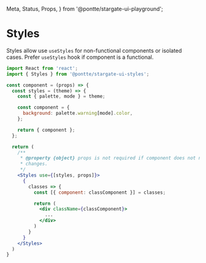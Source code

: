   Meta,
  Status,
  Props,
} from '@pontte/stargate-ui-playground';


<Meta title="Styles/Components/Styles" component={Styles} />

# Styles

<Status type="stable" />

Styles allow use `useStyles` for non-functional components or isolated cases. Prefer `useStyles` hook if component is a functional.

```jsx
import React from 'react';
import { Styles } from '@pontte/stargate-ui-styles';

const component = (props) => {
  const styles = (theme) => {
    const { palette, mode } = theme;

    const component = {
      background: palette.warning[mode].color,
    };

    return { component };
  };

  return (
    /**
     * @property {object} props is not required if component does not need to watch
     * changes.
     */
    <Styles use={[styles, props]}>
      {
        classes => {
          const [{ component: classComponent }] = classes;

          return (
            <div className={classComponent}>
              ...
            </div>
          )
        }
      }
    </Styles>
  )
}
```

<Props component={Styles} />
